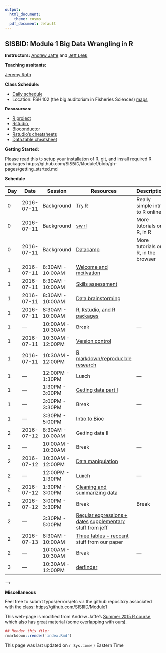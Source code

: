 ```yaml
---
output:
  html_document:
    theme: cosmo
  pdf_document: default
---
```


## SISBID: Module 1 Big Data Wrangling in R 

**Instructors:** [Andrew Jaffe](http://www.aejaffe.com/) and [Jeff Leek](http://www.jtleek.com/)

**Teaching assitants:** 

[Jeremy Roth](http://students.washington.edu/jhroth/)



**Class Schedule:**

* [Daily schedule](https://www.biostat.washington.edu/suminst/sisbid)
* Location: FSH 102 (the big auditorium in Fisheries Sciences) [maps](https://www.biostat.washington.edu/suminst/maps)


**Ressources:**

* [R project](http://www.r-project.org/)
* [Rstudio](http://www.rstudio.com/),
* [Bioconductor](http://bioconductor.org/)
* [Rstudio's cheatsheets](http://www.rstudio.com/resources/cheatsheets/) 
* [Data.table cheatsheet](https://s3.amazonaws.com/assets.datacamp.com/img/blog/data+table+cheat+sheet.pdf)

**Getting Started:**

Please read this to setup your installation of R, git, and install required R packages
https://github.com/SISBID/Module1/blob/gh-pages/getting_started.md

**Schedule**


| Day  | Date  |  Session | Resources  |  Description |
|----|------------|--------------|---------------------|--------------------------------------|
| 0  | 2016-07-11  | Background  | [Try R](http://tryr.codeschool.com/)  | Really simple intro to R online  |
| 0  | 2016-07-11  | Background | [swirl](http://swirlstats.com/)  | More tutorials on R, in R  |
| 0 | 2016-07-11 | Background | [Datacamp](http://datacamp.com/) | More tutorials on R, in the browser |
| 1 | 2016-07-11 | 8:30AM - 10:00AM |[Welcome and motivation](https://docs.google.com/presentation/d/1WeOfmSZTWUm74rA-jqV-gnoQcI1oJpe6ecntWPJ-iK8/edit)||
| 1 | 2016-07-11 | 8:30AM - 10:00AM | [Skills assessment]()  ||
| 1 | 2016-07-11 | 8:30AM - 10:00AM |[Data brainstorming]() ||
| 1 | 2016-07-11 | 8:30AM - 10:00AM |[R, Rstudio, and R packages]()||
|1 | --- | 10:00AM - 10:30AM | Break | --- |
|1 | 2016-07-11 | 10:30AM - 12:00PM | [Version control]() |  |
|1 | 2016-07-11 | 10:30AM - 12:00PM | [R markdown/reproducible research]() |  |
|1 | --- | 12:00PM - 1:30PM | Lunch| --- |
|1 | --- | 1:30PM - 3:00PM | [Getting data part I](http://aejaffe.com/summerR_2016/Data_IO/lecture/Data_IO.html#1)| |
|1 | --- | 3:00PM - 3:30PM | Break | --- |
|1 | --- | 3:30PM - 5:00PM | [Intro to Bioc](http://sisbid.github.io/Module1/lecture_notes/Bioconductor_intro.html#1)||
|2 | 2016-07-12 | 8:30AM - 10:00AM | [Getting data II]() | |
|2 | --- | 10:00AM - 10:30AM | Break | --- |
|2 | 2016-07-12 | 10:30AM - 12:00PM | [Data manipulation]() |  |
|2 | --- | 12:00PM - 1:30PM | Lunch| --- |
|2 | 2016-07-12 | 1:30PM - 3:00PM | [Cleaning and summarizing data](http://aejaffe.com/summerR_2016/Data_Cleaning/lecture/Data_Cleaning.html#1)| |
|2 | 2016-07-12 | 3:00PM - 3:30PM | Break | Break |
|2 | --- | 3:30PM - 5:00PM | [Regular expressions + dates](http://aejaffe.com/summerR_2016/Data_Cleaning/lecture/Data_Cleaning.html#1) [supplementary stuff from jeff](http://slides.com/jeffleek/sisbid-m1-d2#/8) | |
|2 | 2016-07-13 | 8:30AM - 10:00AM | [Three tables + recount](http://slides.com/jeffleek/sisbid-m1-d3) [stuff from our paper](http://leekgroup.github.io/recount-analyses/) | |
|2 | --- | 10:00AM - 10:30AM | Break | --- |
|3 | --- | 10:30AM - 12:00PM | [derfinder](http://bioconductor.org/packages/release/bioc/vignettes/derfinder/inst/doc/derfinder-quickstart.html) | |



-->

**Miscellaneous**

Feel free to submit typos/errors/etc via the github repository associated with the class: 
https://github.com/SISBID/Module1

This web-page is modified from Andrew Jaffe's [Summer 2015 R course](http://www.aejaffe.com/summerR_2015/), which also has great material (some overlapping with ours).

```r
## Render this file:
rmarkdown::render('index.Rmd')
```

This page was last updated on `r Sys.time()` Eastern Time.
